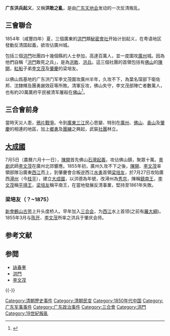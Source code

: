 
{{Infobox military conflict
|conflict    = Red Turban Rebellion
|date        = [[1854年|1854年]]–[[1856年|1856年]]
|place       = [[中國|中國]][[廣東省|廣東省]]
|result      = [[清朝|清朝]]勝利
*起義被鎮壓
*Start of Hakka-Punti Clan Wars
|combatant1  = {{plainlist}}
* [[清朝|清朝]]  
|combatant2= {{plainlist}}
* [[Red_Turban_Rebellion_(1854–1856)|廣東洪兵]]
}}

'''广东洪兵起义'''，又稱'''洪敢之亂'''，是由[[广东|广东]][[天地会|天地会]]发动的一次反清叛乱。

==三會聯合==
1854年（咸豐四年）夏，三個廣東的[[洪門|洪門]]類[[秘密會社|秘密會社]]开始计划起义，在粤语地区發動反清国起義，欲攻佔廣州城。

包括三個[[洪門|洪門]]社團四十幾個縣的人士參加，高達百萬人，並一度圍攻[[廣州|廣州]]城。因為他們自稱「[[洪門|洪門]]敢死之兵」，是為[[洪敢|洪敢]]、[[洪兵|洪兵]]。這三個社團的首領包括有[[佛山|佛山]]的[[陳開|陳開]]，[[紅船|紅船]]子弟[[李文茂|李文茂]]及[[肇慶|肇慶]]的梁培友。

以佛山爲基地的广东洪门军李文茂圍攻廣州半年，久攻不下，為葉名琛部下衛佐邦、沈隸輝及團勇謝效莊等所敗。清軍反攻，佛山失守，李文茂部陣亡者數萬人，也有約20萬廣府平民被清军屠殺在[[佛山|佛山]]<ref>{{Cite web |url=http://www.gzzxws.gov.cn/gzws/gzws/ml/42/200809/t20080916_7574.htm |title=太平天国的伶战事业 - 广州文史 |accessdate=2020-05-03 |archive-date=2020-11-03 |archive-url=https://web.archive.org/web/20201103092249/http://www.gzzxws.gov.cn/gzws/gzws/ml/42/200809/t20080916_7574.htm |dead-url=no }}</ref>。

==三合會前身==
當時天災人患，[[鴉片戰爭|鴉片戰爭]]。令到[[廣東|廣東]][[三江|三江]]民心思變、特別在[[廣州|廣州]]、[[佛山|佛山]]、[[香山縣|香山]]及[[肇慶|肇慶]]的相連的地區，加上[[鄉勇|鄉勇]]及[[團練|團練]]之興起，武裝[[社團|社團]]林立。

==[[大成國|大成國]]==
7月5日（農曆六月十一日），[[陳開|陳開]]首先佛山[[石灣起義|石灣起義]]，攻佔佛山鎮，聚眾十萬。[[粵劇|粵劇]]武師[[李文茂|李文茂]]在廣州北郊響應。1855年初，廣州久攻不下之後，[[陳開|陳開]]、[[李文茂|李文茂]]率領部隊沿廣東[[西江|西江]]而上，到肇慶會合叛逆西江[[鄉勇|水勇]]首領[[梁培友|梁培友]]，於7月27日攻陷廣西[[潯州|潯州]]（今[[桂平|桂平]]），建立[[大成國|大成國]]，以洪德為年號，改潯州為[[秀京|秀京]]，陳稱[[鎮南王|鎮南王]]，[[李文茂|李文茂]]稱[[平靖王|平靖王]]，[[梁培友|梁培友]]稱平南王，在當地發展反清事業，堅持至1861年失敗。

===梁培友（？~1875）===
[[新會|新會]][[鶴山|鶴山]][[古劳|古劳]]上升头度桥人。早年加入[[三合会|三合会]]，为[[西江|西江]]水上首领(之前有[[羅大綱|羅大綱]])。1855年3月与[[陈开|陈开]]、[[李文茂|李文茂]]所率之洪兵于肇庆会师。

== 参考文献 ==
{{Reflist}}

== 参閲 ==
{{Portal box|广东|历史}}
* [[詠春拳|詠春拳]]
* [[洪門|洪門]]
* [[李文茂|李文茂]]
{{-}}
{{清朝歷史事件|state=collapsed}}
{{广州|state=collapsed}}

{{DEFAULTSORT:G}}
[[Category:清朝歷史事件|Category:清朝歷史事件]]
[[Category:清朝民变|Category:清朝民变]]
[[Category:1850年代中国|Category:1850年代中国]]
[[Category:广东军事事件|Category:广东军事事件]]
[[Category:广东政治事件|Category:广东政治事件]]
[[Category:三合會|Category:三合會]]
[[Category:洪門|Category:洪門]]
[[Category:19世紀叛亂|Category:19世紀叛亂]]